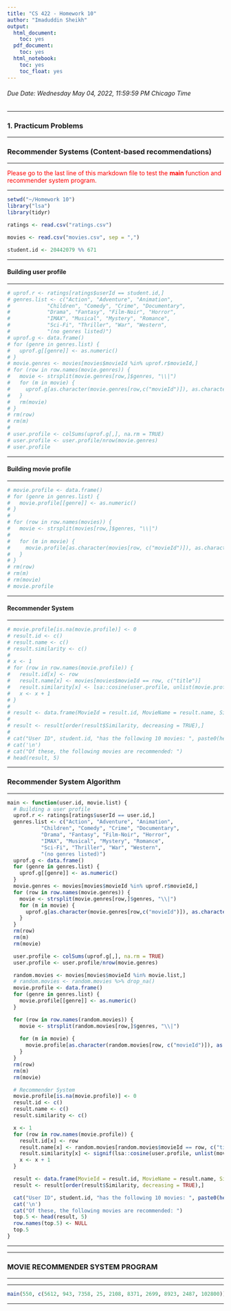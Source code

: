---
title: "CS 422 - Homework 10"
author: "Imaduddin Sheikh"
output:
  html_document: 
    toc: yes
  pdf_document:
    toc: yes
  html_notebook:
    toc: yes
    toc_float: yes
---

###### Due Date: Wednesday May 04, 2022, 11:59:59 PM Chicago Time

******

### 1. Practicum Problems

******

### Recommender Systems (Content-based recommendations)

******

<span style="color: red;">Please go to the last line of this markdown file to test the <b>main</b> function and recommender system program.</span>

******

```{r}
setwd("~/Homework 10")
library("lsa")
library(tidyr)
```

```{r}
ratings <- read.csv("ratings.csv")
```

```{r}
movies <- read.csv("movies.csv", sep = ",")
```

```{r}
student.id <- 20442079 %% 671
```

******

#### Building user profile

******

```{r}
# uprof.r <- ratings[ratings$userId == student.id,]
# genres.list <- c("Action", "Adventure", "Animation",
#            "Children", "Comedy", "Crime", "Documentary",
#            "Drama", "Fantasy", "Film-Noir", "Horror",
#            "IMAX", "Musical", "Mystery", "Romance",
#            "Sci-Fi", "Thriller", "War", "Western",
#            "(no genres listed)")
# uprof.g <- data.frame()
# for (genre in genres.list) {
#   uprof.g[[genre]] <- as.numeric()
# }
# movie.genres <- movies[movies$movieId %in% uprof.r$movieId,]
# for (row in row.names(movie.genres)) {
#   movie <- strsplit(movie.genres[row,]$genres, "\\|")
#   for (m in movie) {
#     uprof.g[as.character(movie.genres[row,c("movieId")]), as.character(m)] = 1
#   }
#   rm(movie)
# }
# rm(row)
# rm(m)
# 
# user.profile <- colSums(uprof.g[,], na.rm = TRUE)
# user.profile <- user.profile/nrow(movie.genres)
# user.profile
```

******

#### Building movie profile

******

```{r}
# movie.profile <- data.frame()
# for (genre in genres.list) {
#   movie.profile[[genre]] <- as.numeric()
# }
# 
# for (row in row.names(movies)) {
#   movie <- strsplit(movies[row,]$genres, "\\|")
# 
#   for (m in movie) {
#     movie.profile[as.character(movies[row, c("movieId")]), as.character(m)] = 1
#   }
# }
# rm(row)
# rm(m)
# rm(movie)
# movie.profile
```

******

#### Recommender System

******

```{r}
# movie.profile[is.na(movie.profile)] <- 0
# result.id <- c()
# result.name <- c()
# result.similarity <- c()
# 
# x <- 1
# for (row in row.names(movie.profile)) {
#   result.id[x] <- row
#   result.name[x] <- movies[movies$movieId == row, c("title")]
#   result.similarity[x] <- lsa::cosine(user.profile, unlist(movie.profile[row,]))
#   x <- x + 1
# }
# 
# result <- data.frame(MovieId = result.id, MovieName = result.name, Similarity = result.similarity)
# 
# result <- result[order(result$Similarity, decreasing = TRUE),]
# 
# cat("User ID", student.id, "has the following 10 movies: ", paste0(head(result$MovieId, 10), collapse = ", "))
# cat('\n')
# cat("Of these, the following movies are recommended: ")
# head(result, 5)
```

******

### Recommender System Algorithm

******

```{r}
main <- function(user.id, movie.list) {
  # Building a user profile
  uprof.r <- ratings[ratings$userId == user.id,]
  genres.list <- c("Action", "Adventure", "Animation",
           "Children", "Comedy", "Crime", "Documentary",
           "Drama", "Fantasy", "Film-Noir", "Horror", 
           "IMAX", "Musical", "Mystery", "Romance", 
           "Sci-Fi", "Thriller", "War", "Western", 
           "(no genres listed)")
  uprof.g <- data.frame()
  for (genre in genres.list) {
    uprof.g[[genre]] <- as.numeric()
  }
  movie.genres <- movies[movies$movieId %in% uprof.r$movieId,]
  for (row in row.names(movie.genres)) {
    movie <- strsplit(movie.genres[row,]$genres, "\\|")
    for (m in movie) {
      uprof.g[as.character(movie.genres[row,c("movieId")]), as.character(m)] = 1
    }
  }
  rm(row)
  rm(m)
  rm(movie)

  user.profile <- colSums(uprof.g[,], na.rm = TRUE)
  user.profile <- user.profile/nrow(movie.genres)

  random.movies <- movies[movies$movieId %in% movie.list,]
  # random.movies <- random.movies %>% drop_na()
  movie.profile <- data.frame()
  for (genre in genres.list) {
    movie.profile[[genre]] <- as.numeric()
  }

  for (row in row.names(random.movies)) {
    movie <- strsplit(random.movies[row,]$genres, "\\|")
  
    for (m in movie) {
      movie.profile[as.character(random.movies[row, c("movieId")]), as.character(m)] = 1
    }
  }
  rm(row)
  rm(m)
  rm(movie)

  # Recommender System
  movie.profile[is.na(movie.profile)] <- 0
  result.id <- c()
  result.name <- c()
  result.similarity <- c()

  x <- 1
  for (row in row.names(movie.profile)) {
    result.id[x] <- row
    result.name[x] <- random.movies[random.movies$movieId == row, c("title")]
    result.similarity[x] <- signif(lsa::cosine(user.profile, unlist(movie.profile[row,])), 4)
    x <- x + 1
  }

  result <- data.frame(MovieId = result.id, MovieName = result.name, Similarity = result.similarity)
  result <- result[order(result$Similarity, decreasing = TRUE),]

  cat("User ID", student.id, "has the following 10 movies: ", paste0(head(result$MovieId, 10), collapse = ", "))
  cat('\n')
  cat("Of these, the following movies are recommended: ")
  top.5 <- head(result, 5)
  row.names(top.5) <- NULL
  top.5
}
```

******
******

### MOVIE RECOMMENDER SYSTEM PROGRAM

******
******

```{r}
main(550, c(5612, 943, 7358, 25, 2108, 8371, 2699, 8923, 2487, 102800))
```

******